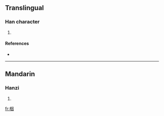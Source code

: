 ==Translingual==

===Han character===
{{Han char|rn=75|rad=木|as=06|sn=10|four=|canj=木田大 (DWK)}}

# {{defn|Han|sort=木06}}

====References====
* {{Han ref|kx=0524.020|dkj=14741|hdz=21199.030|uh=6836|ud=26678}}

----

==Mandarin==

===Hanzi===
{{cmn-hanzi|pin=[[yīn]] ([[yin1]])|wg=i<sup>n</sup>}}

# {{defn|Mandarin}}

[[fr:栶]]
